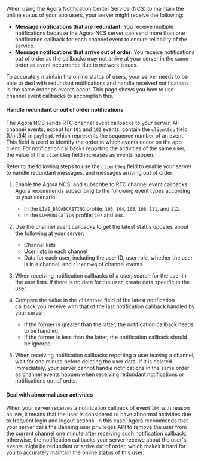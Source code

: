 
When using the Agora Notification Center Service (NCS) to maintain the online status of your app users, your server might receive the following:

* **Message notifications that are redundant**. You receive multiple notifications because the Agora NCS server can send more than one notification callback for each channel event to ensure reliability of the service.
* **Message notifications that arrive out of order**. You receive notifications out of order as the callbacks may not arrive at your server in the same order as event occurrence due to network issues.

To accurately maintain the online status of users, your server needs to be able to deal with redundant notifications and handle received notifications in the same order as events occur. This page shows you how to use channel event callbacks to accomplish this.

#### Handle redundant or out of order notifications

The Agora NCS sends RTC channel event callbacks to your server. All channel events, except for `101` and `102` events, contain the `clientSeq` field (Unit64) in `payload`, which represents the sequence number of an event. This field is used to identify the order in which events occur on the app client. For notification callbacks reporting the activities of the same user, the value of the `clientSeq` field increases as events happen.

Refer to the following steps to use the `clientSeq` field to enable your server to handle redundant messages, and messages arriving out of order:

1. Enable the Agora NCS, and subscribe to RTC channel event callbacks. Agora recommends subscribing to the following event types according to your scenario:

    * In the `LIVE_BROADCASTING` profile: `103`, `104`, `105`, `106`, `111`, and `112`.
    * In the `COMMUNICATION` profile: `107` and `108`.

1. Use the channel event callbacks to get the latest status updates about the following at your server:

    * Channel lists
    * User lists in each channel
    * Data for each user, including the user ID, user role, whether the user is in a channel, and `clientSeq` of channel events

1. When receiving notification callbacks of a user, search for the user in the user lists. If there is no data for the user, create data specific to the user.

1. Compare the value in the `clientSeq` field of the latest notification callback you receive with that of the last notification callback handled by your server:

    * If the former is greater than the latter, the notification callback needs to be handled.
    * If the former is less than the latter, the notification callback should be ignored.

1. When receiving notification callbacks reporting a user leaving a channel, wait for one minute before deleting the user data. If it is deleted immediately, your server cannot handle notifications in the same order as channel events happen when receiving redundant notifications or notifications out of order.

#### Deal with abnormal user activities

When your server receives a notification callback of event `104` with reason as `999`, it means that the user is considered to have abnormal activities due to frequent login and logout actions. In this case, Agora recommends that your server calls the Banning user privileges API to remove the user from the current channel one minute after receiving such notification callback; otherwise, the notification callbacks your server receive about the user's events might be redundant or arrive out of order, which makes it hard for you to accurately maintain the online status of this user.
